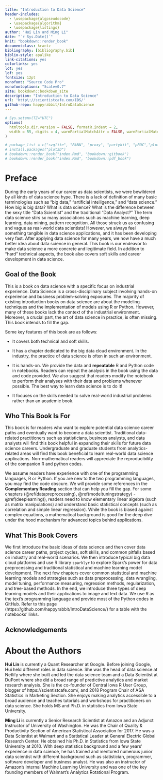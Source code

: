 ```yaml
--- 
title: "Introduction to Data Science"
header-includes:
  - \usepackage{algpseudocode}
  - \usepackage{algorithm}
  - \usepackage{listings}
author: "Hui Lin and Ming Li"
date: "`r Sys.Date()`"
knit: "bookdown::render_book"
documentclass: krantz
bibliography: [bibliography.bib]
biblio-style: apalike
link-citations: yes
colorlinks: yes
lot: yes
lof: yes
fontsize: 12pt
monofont: "Source Code Pro"
monofontoptions: "Scale=0.7"
site: bookdown::bookdown_site
description: "Introduction to Data Science"
url: 'http\://scientistcafe.com/IDS/'
github-repo: happyrabbit/IntroDataScience
---
```


```r
# Sys.setenv(TZ="UTC")
options(
  htmltools.dir.version = FALSE, formatR.indent = 2,
  width = 55, digits = 4, warnPartialMatchAttr = FALSE, warnPartialMatchDollar = FALSE
)

# package_list = c("svglite", "RANN", "proxy", "partykit", "pROC","plot3D")
# install.packages("plot3D")
# bookdown::render_book("index.Rmd", "bookdown::gitbook")
# bookdown::render_book("index.Rmd", "bookdown::pdf_book")
```

# Preface{-}

During the early years of our career as data scientists, we were bewildered by all kinds of data science hype. There is a lack of definition of many basic terminologies such as "big data," "artificial intelligence," and "data science." How big is big data? What is data science? What is the difference between the sexy title "Data Scientist" and the traditional "Data Analyst?" The term data science stirs so many associations such as machine learning, deep learning, data mining, pattern recognition. All those struck us as confusing and vague as real-world data scientists! However, we always feel something tangible in data science applications, and it has been developing very fast. After applying data science for many years, we now have a much better idea about data science in general. This book is our endeavor to make data science a more concrete and legitimate field. In addition to "hard" technical aspects, the book also covers soft skills and career development in data science. 

## Goal of the Book {-}

This is a book on data science with a specific focus on industrial experience. Data Science is a cross-disciplinary subject involving hands-on experience and business problem-solving exposures. The majority of existing introduction books on data science are about the modeling techniques and the implementation of models using R or Python. However, many of these books lack the context of the industrial environment. Moreover, a crucial part, the art of data science in practice, is often missing. This book intends to fill the gap.

Some key features of this book are as follows:

- It covers both technical and soft skills.

- It has a chapter dedicated to the big data cloud environment. In the industry, the practice of data science is often in such an environment.

- It is hands-on. We provide the data and **repeatable** R and Python code in notebooks. Readers can repeat the analysis in the book using the data and code provided. We also suggest that readers modify the notebook to perform their analyses with their data and problems whenever possible. The best way to learn data science is to do it!

- It focuses on the skills needed to solve real-world industrial problems rather than an academic book.

## Who This Book Is For {-}

This book is for readers who want to explore potential data science career paths and eventually want to become a data scientist. Traditional data-related practitioners such as statisticians, business analysts, and data analysts will find this book helpful in expanding their skills for future data science careers. Undergraduate and graduate students from analytics-related areas will find this book beneficial to learn real-world data science applications. Non-mathematical readers will appreciate the reproducibility of the companion R and python codes. 

We assume readers have experience with one of the programming languages, R or Python. If you are new to the two programming languages, you may find the code obscure. We will provide some references in the **Complementary Reading** section that can help you fill the gap. For some chapters (\@ref(datapreprocessing), \@ref(modeltuningstrategy) - \@ref(deeplearning)), readers need to know elementary linear algebra (such as matrix manipulations) and understand basic statistical concepts (such as correlation and simple linear regression). While the book is biased against complex equations, a mathematical background is good for the deep dive under the hood mechanism for advanced topics behind applications. 

## What This Book Covers {-}

We first introduce the basic ideas of data science and then cover data science career paths, project cycles, soft skills, and common pitfalls based on industry and real-world scenarios. We then introduce typical big data cloud platforms and use R library `sparklyr` \index{sparklyr} to explore Spark's power for data preprocessing and traditional statistical and machine learning model development. The next few chapters cover common statistical and machine learning models and strategies such as data preprocessing, data wrangling, model tuning, performance measuring, regression methods, regularization, and tree-based methods. In the end, we introduce three types of deep learning models and their applications to image and text data. We use R as the text's programming language and provide most of the Python codes in GitHub. Refer to this page (https://github.com/happyrabbit/IntroDataScience/) for a table with the notebooks' links.  

## Acknowledgements  {-}

# About the Authors {-}

**Hui Lin** is currently a Quant Researcher at Google. Before joining Google, Hui held
different roles in data science. She was the head of data science at Netlify where she built
and led the data science team and a Data Scientist at DuPont where she did a broad range
of predictive analytics and market research analysis. She is the co-founder of Central
Iowa R User Group, blogger of https://scientistcafe.com/, and 2018 Program Chair of
ASA Statistics in Marketing Section. She enjoys making analytics accessible to a broad
audience and teaches tutorials and workshops for practitioners on data science. She holds
MS and Ph.D. in statistics from Iowa State University.

**Ming Li** is currently a Senior Research Scientist at Amazon and an Adjunct Instructor of University of Washington. He was the Chair of Quality & Productivity Section of American Statistical Association for 2017. He was a Data Scientist at Walmart and a Statistical Leader at General Electric Global Research Center. He obtained his Ph.D. in Statistics from Iowa State University at 2010. With deep statistics background and a few years’ experience in data science, he has trained and mentored numerous junior data scientist with different background such as statistician, programmer, software developer and business analyst. He was also an instructor of Amazon’s internal Machine Learning University and was one of the key founding members of Walmart’s Analytics Rotational Program.
